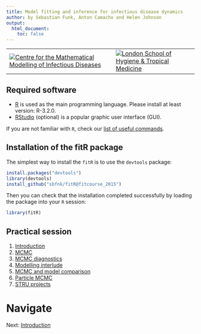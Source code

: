 ```yaml
---
title: Model fitting and inference for infectious disease dynamics
author: by Sebastian Funk, Anton Camacho and Helen Johnson
output:
  html_document:
    toc: false
---
```


---------------------------------------------------------------------------------------------------------------------------------------------     -------------------------------------------------------------------------------------------------------------------------------------
[![Centre for the Mathematical Modelling of Infectious Diseases](http://cmmid.lshtm.ac.uk/files/2016/03/logo1.png)](http://cmmid.lshtm.ac.uk)     [![London School of Hygiene & Tropical Medicine](http://www.lshtm.ac.uk/assets/display_images/logo_home.png)](http://www.lshtm.ac.uk)
---------------------------------------------------------------------------------------------------------------------------------------------     -------------------------------------------------------------------------------------------------------------------------------------

<!-- ## Lunch options -->

<!-- [Local map](http://goo.gl/XEPxch) -->

## Required software
* [R](http://cran.r-project.org) is used as the main programming language. Please install at least version: R-3.2.0.
* [RStudio](http://www.rstudio.com/products/rstudio/download/) (optional) is a popular graphic user interface (GUI).

If you are not familiar with `R`, check our [list of useful commands](slides/rintro.pdf).

## Installation of the fitR package

The simplest way to install the `fitR` is to use the `devtools` package:

```r
install.packages("devtools")
library(devtools)
install_github("sbfnk/fitR@fitcourse_2015")
```

Then you can check that the installation completed successfully by loading the package into your `R` session:

```r
library(fitR)
```

## Practical session

1. [Introduction](introduction.html)
2. [MCMC](mcmc.html)
3. [MCMC diagnostics](mcmc_diagnostics.html)
4. [Modelling interlude](play_with_seitl.html)
5. [MCMC and model comparison](mcmc_and_model_comparison.html)
6. [Particle MCMC](pmcmc.html)
6. [STRU projects](STRU_project.html)

<!-- 7. [Fitting models to data using *pomp*](pomp.html) -->

<!-- [Further methods and packages](slides/further_slides.pdf)

## Extra practical session

8. [Approximate Bayesian Compuation](ABC.html)

## Examples of model fitting

[So what did happen on Tristan da Cunha?](slides/anton_talk.pdf)

[Modelling the Ebola outbreak in West Africa](slides/seb_talk.pdf)
 -->
 
# Navigate
Next: [Introduction](introduction.html)

</div>
